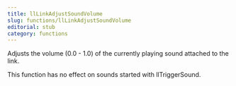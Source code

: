 ```yaml
---
title: llLinkAdjustSoundVolume
slug: functions/llLinkAdjustSoundVolume
editorial: stub
category: functions
---
```


<LSLFunction name="llLinkAdjustSoundVolume"/>

Adjusts the volume (0.0 - 1.0) of the currently playing sound attached to the link.

This function has no effect on sounds started with llTriggerSound.

